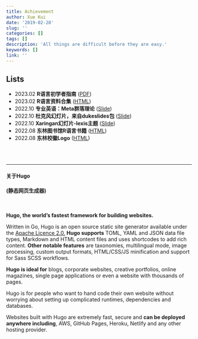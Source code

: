```yaml
---
title: Achievement
author: Xue Kui
date: '2019-02-28'
slug: ''
categories: []
tags: []
description: 'All things are difficult before they are easy.'
keywords: []
link: ''
---
```




## Lists

- 2023.02 **R语言初学者指南** ([PDF](https://xuekui.site/begin-r.pdf))
- 2023.02 **R语言资料合集** ([HTML](https://xuekui.site/source/rweb))
- 2022.10 **专业英语：Meta群落理论** ([Slide](https://xuekui.site/about/metacommunity))
- 2022.10 **杜克风幻灯片，来自dukeslides包** ([Slide](https://xuekui.site/about/duke))
- 2022.10 **Xaringan幻灯片-lexis主题** ([Slide](https://xuekui.site/about/lexis-demo-16-9))
- 2022.08 **东林图书馆R语言书籍** ([HTML](https://xuekui.site/source/rbook-nefu))
- 2022.08 **东林校徽Logo** ([HTML](https://xuekui.site/source/nefu-logo))



<br><br>


----

#### 关于Hugo

#### (静态网页生成器)

<br>

**Hugo, the world's fastest framework for building websites.**


Written in Go, Hugo is an open source static site generator available under the [Apache Licence 2.0.](https://github.com/gohugoio/hugo/blob/master/LICENSE) **Hugo supports** TOML, YAML and JSON data file types, Markdown and HTML content files and uses shortcodes to add rich content. **Other notable features** are taxonomies, multilingual mode, image processing, custom output formats, HTML/CSS/JS minification and support for Sass SCSS workflows.



**Hugo is ideal for** blogs, corporate websites, creative portfolios, online magazines, single page applications or even a website with thousands of pages.



Hugo is for people who want to hand code their own website without worrying about setting up complicated runtimes, dependencies and databases.

Websites built with Hugo are extremely fast, secure and **can be deployed anywhere including**, AWS, GitHub Pages, Heroku, Netlify and any other hosting provider.




